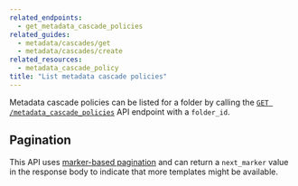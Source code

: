 ```yaml
---
related_endpoints:
  - get_metadata_cascade_policies
related_guides:
  - metadata/cascades/get
  - metadata/cascades/create
related_resources:
  - metadata_cascade_policy
title: "List metadata cascade policies"
---
```

Metadata cascade policies can be listed for a folder by calling the
[`GET /metadata_cascade_policies`][get_policies] API endpoint with a `folder_id`.

<Samples id="get_metadata_cascade_policies" />

## Pagination

This API uses [marker-based pagination][pagination] and can return a
`next_marker` value in the response body to indicate that more templates might
be available.

[get_policies]: e://get_metadata_cascade_policies
[pagination]: g://api-calls/pagination/marker-based

